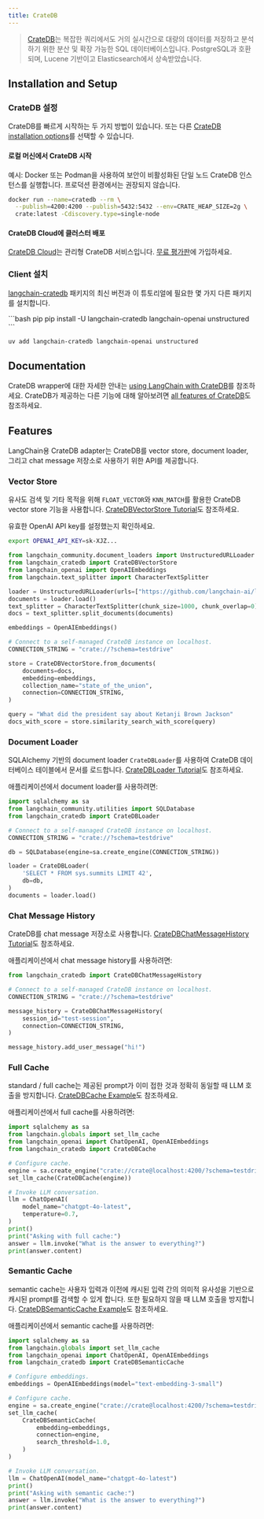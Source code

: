 ```yaml
---
title: CrateDB
---
```


> [CrateDB]는 복잡한 쿼리에서도 거의 실시간으로 대량의 데이터를 저장하고
> 분석하기 위한 분산 및 확장 가능한 SQL 데이터베이스입니다. PostgreSQL과 호환되며,
> Lucene 기반이고 Elasticsearch에서 상속받았습니다.


## Installation and Setup

### CrateDB 설정
CrateDB를 빠르게 시작하는 두 가지 방법이 있습니다. 또는
다른 [CrateDB installation options]를 선택할 수 있습니다.

#### 로컬 머신에서 CrateDB 시작
예시: Docker 또는 Podman을 사용하여 보안이 비활성화된 단일 노드 CrateDB 인스턴스를 실행합니다.
프로덕션 환경에서는 권장되지 않습니다.

```bash
docker run --name=cratedb --rm \
  --publish=4200:4200 --publish=5432:5432 --env=CRATE_HEAP_SIZE=2g \
  crate:latest -Cdiscovery.type=single-node
```

#### CrateDB Cloud에 클러스터 배포
[CrateDB Cloud]는 관리형 CrateDB 서비스입니다.
[무료 평가판][CrateDB Cloud Console]에 가입하세요.

### Client 설치
[langchain-cratedb] 패키지의 최신 버전과 이 튜토리얼에 필요한
몇 가지 다른 패키지를 설치합니다.

<CodeGroup>
```bash pip
pip install -U langchain-cratedb langchain-openai unstructured
```

```bash uv
uv add langchain-cratedb langchain-openai unstructured
```
</CodeGroup>


## Documentation
CrateDB wrapper에 대한 자세한 안내는
[using LangChain with CrateDB]를 참조하세요. CrateDB가 제공하는 다른 기능에 대해 알아보려면
[all features of CrateDB]도 참조하세요.


## Features
LangChain용 CrateDB adapter는 CrateDB를 vector store,
document loader, 그리고 chat message 저장소로 사용하기 위한 API를 제공합니다.

### Vector Store
유사도 검색 및 기타 목적을 위해 `FLOAT_VECTOR`와 `KNN_MATCH`를 활용한
CrateDB vector store 기능을 사용합니다. [CrateDBVectorStore Tutorial]도 참조하세요.

유효한 OpenAI API key를 설정했는지 확인하세요.
```bash
export OPENAI_API_KEY=sk-XJZ...
```
```python
from langchain_community.document_loaders import UnstructuredURLLoader
from langchain_cratedb import CrateDBVectorStore
from langchain_openai import OpenAIEmbeddings
from langchain.text_splitter import CharacterTextSplitter

loader = UnstructuredURLLoader(urls=["https://github.com/langchain-ai/langchain/raw/refs/tags/langchain-core==0.3.28/docs/docs/how_to/state_of_the_union.txt"])
documents = loader.load()
text_splitter = CharacterTextSplitter(chunk_size=1000, chunk_overlap=0)
docs = text_splitter.split_documents(documents)

embeddings = OpenAIEmbeddings()

# Connect to a self-managed CrateDB instance on localhost.
CONNECTION_STRING = "crate://?schema=testdrive"

store = CrateDBVectorStore.from_documents(
    documents=docs,
    embedding=embeddings,
    collection_name="state_of_the_union",
    connection=CONNECTION_STRING,
)

query = "What did the president say about Ketanji Brown Jackson"
docs_with_score = store.similarity_search_with_score(query)
```

### Document Loader
SQLAlchemy 기반의 document loader `CrateDBLoader`를 사용하여
CrateDB 데이터베이스 테이블에서 문서를 로드합니다. [CrateDBLoader Tutorial]도 참조하세요.

애플리케이션에서 document loader를 사용하려면:
```python
import sqlalchemy as sa
from langchain_community.utilities import SQLDatabase
from langchain_cratedb import CrateDBLoader

# Connect to a self-managed CrateDB instance on localhost.
CONNECTION_STRING = "crate://?schema=testdrive"

db = SQLDatabase(engine=sa.create_engine(CONNECTION_STRING))

loader = CrateDBLoader(
    'SELECT * FROM sys.summits LIMIT 42',
    db=db,
)
documents = loader.load()
```

### Chat Message History
CrateDB를 chat message 저장소로 사용합니다.
[CrateDBChatMessageHistory Tutorial]도 참조하세요.

애플리케이션에서 chat message history를 사용하려면:
```python
from langchain_cratedb import CrateDBChatMessageHistory

# Connect to a self-managed CrateDB instance on localhost.
CONNECTION_STRING = "crate://?schema=testdrive"

message_history = CrateDBChatMessageHistory(
    session_id="test-session",
    connection=CONNECTION_STRING,
)

message_history.add_user_message("hi!")
```

### Full Cache
standard / full cache는 제공된 prompt가 이미 접한 것과 정확히 동일할 때
LLM 호출을 방지합니다.
[CrateDBCache Example]도 참조하세요.

애플리케이션에서 full cache를 사용하려면:
```python
import sqlalchemy as sa
from langchain.globals import set_llm_cache
from langchain_openai import ChatOpenAI, OpenAIEmbeddings
from langchain_cratedb import CrateDBCache

# Configure cache.
engine = sa.create_engine("crate://crate@localhost:4200/?schema=testdrive")
set_llm_cache(CrateDBCache(engine))

# Invoke LLM conversation.
llm = ChatOpenAI(
    model_name="chatgpt-4o-latest",
    temperature=0.7,
)
print()
print("Asking with full cache:")
answer = llm.invoke("What is the answer to everything?")
print(answer.content)
```

### Semantic Cache

semantic cache는 사용자 입력과 이전에 캐시된 입력 간의 의미적 유사성을 기반으로
캐시된 prompt를 검색할 수 있게 합니다. 또한 필요하지 않을 때
LLM 호출을 방지합니다.
[CrateDBSemanticCache Example]도 참조하세요.

애플리케이션에서 semantic cache를 사용하려면:
```python
import sqlalchemy as sa
from langchain.globals import set_llm_cache
from langchain_openai import ChatOpenAI, OpenAIEmbeddings
from langchain_cratedb import CrateDBSemanticCache

# Configure embeddings.
embeddings = OpenAIEmbeddings(model="text-embedding-3-small")

# Configure cache.
engine = sa.create_engine("crate://crate@localhost:4200/?schema=testdrive")
set_llm_cache(
    CrateDBSemanticCache(
        embedding=embeddings,
        connection=engine,
        search_threshold=1.0,
    )
)

# Invoke LLM conversation.
llm = ChatOpenAI(model_name="chatgpt-4o-latest")
print()
print("Asking with semantic cache:")
answer = llm.invoke("What is the answer to everything?")
print(answer.content)
```


[all features of CrateDB]: https://cratedb.com/docs/guide/feature/
[CrateDB]: https://cratedb.com/database
[CrateDB Cloud]: https://cratedb.com/database/cloud
[CrateDB Cloud Console]: https://console.cratedb.cloud/?utm_source=langchain&utm_content=documentation
[CrateDB installation options]: https://cratedb.com/docs/guide/install/
[CrateDBCache Example]: https://github.com/crate/langchain-cratedb/blob/main/examples/basic/cache.py
[CrateDBSemanticCache Example]: https://github.com/crate/langchain-cratedb/blob/main/examples/basic/cache.py
[CrateDBChatMessageHistory Tutorial]: https://github.com/crate/cratedb-examples/blob/main/topic/machine-learning/llm-langchain/conversational_memory.ipynb
[CrateDBLoader Tutorial]: https://github.com/crate/cratedb-examples/blob/main/topic/machine-learning/llm-langchain/document_loader.ipynb
[CrateDBVectorStore Tutorial]: https://github.com/crate/cratedb-examples/blob/main/topic/machine-learning/llm-langchain/vector_search.ipynb
[langchain-cratedb]: https://pypi.org/project/langchain-cratedb/
[using LangChain with CrateDB]: https://cratedb.com/docs/guide/integrate/langchain/